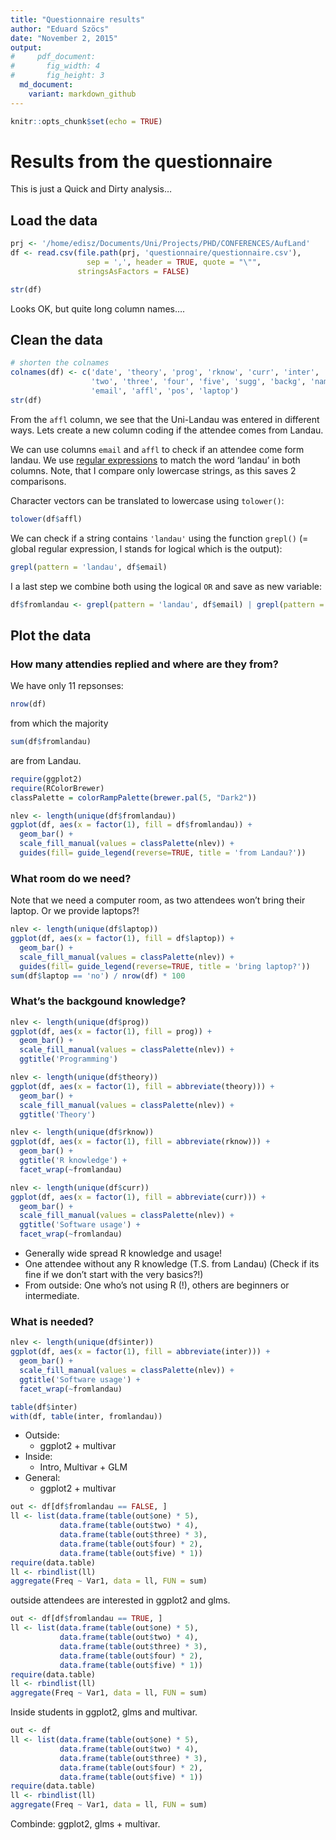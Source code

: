 ```yaml
---
title: "Questionnaire results"
author: "Eduard Szöcs"
date: "November 2, 2015"
output: 
#     pdf_document:
#       fig_width: 4
#       fig_height: 3
  md_document:
    variant: markdown_github
---
```


```r
knitr::opts_chunk$set(echo = TRUE)
```

# Results from the questionnaire

This is just a Quick and Dirty analysis...


## Load the data
```r
prj <- '/home/edisz/Documents/Uni/Projects/PHD/CONFERENCES/AufLand'
df <- read.csv(file.path(prj, 'questionnaire/questionnaire.csv'), 
                 sep = ',', header = TRUE, quote = "\"", 
               stringsAsFactors = FALSE)
```

```r
str(df)
```

Looks OK, but quite long column names....


## Clean the data
```r
# shorten the colnames
colnames(df) <- c('date', 'theory', 'prog', 'rknow', 'curr', 'inter', 'one', 
                  'two', 'three', 'four', 'five', 'sugg', 'backg', 'name',
                  'email', 'affl', 'pos', 'laptop')
str(df)
```

From the `affl` column, we see that the Uni-Landau was entered in different ways.
Lets create a new column coding if the attendee comes from Landau. 

We can use columns `email` and `affl` to check if an attendee come form landau.
We use [regular expressions](https://en.wikipedia.org/wiki/Regular_expression) to match the word 'landau' in both columns.
Note, that I compare only lowercase strings, as this saves 2 comparisons.

Character vectors can be translated to lowercase using `tolower()`:
```r
tolower(df$affl)
```

We can check if a string contains `'landau'` using the function `grepl()` (= global regular expression, l stands for logical which is the output):

```r
grepl(pattern = 'landau', df$email)
```

I a last step we combine both using the logical `OR` and save as new variable:

```r
df$fromlandau <- grepl(pattern = 'landau', df$email) | grepl(pattern = 'landau', tolower(df$affl))
```



## Plot the data

### How many attendies replied and where are they from?

We have only 11 repsonses:

```r
nrow(df)
```

from which the majority

```r
sum(df$fromlandau)
```

are from Landau.


```r
require(ggplot2)
require(RColorBrewer)
classPalette = colorRampPalette(brewer.pal(5, "Dark2"))
```

```r
nlev <- length(unique(df$fromlandau))
ggplot(df, aes(x = factor(1), fill = df$fromlandau)) +
  geom_bar() +
  scale_fill_manual(values = classPalette(nlev)) +
  guides(fill= guide_legend(reverse=TRUE, title = 'from Landau?'))
```


### What room do we need?
Note that we need a computer room, as two attendees won't bring their laptop. 
Or we provide laptops?!

```r
nlev <- length(unique(df$laptop))
ggplot(df, aes(x = factor(1), fill = df$laptop)) +
  geom_bar() +
  scale_fill_manual(values = classPalette(nlev)) +
  guides(fill= guide_legend(reverse=TRUE, title = 'bring laptop?'))
sum(df$laptop == 'no') / nrow(df) * 100
```


### What's the backgound knowledge?

```r
nlev <- length(unique(df$prog))
ggplot(df, aes(x = factor(1), fill = prog)) +
  geom_bar() +
  scale_fill_manual(values = classPalette(nlev)) +
  ggtitle('Programming')
```

```r
nlev <- length(unique(df$theory))
ggplot(df, aes(x = factor(1), fill = abbreviate(theory))) +
  geom_bar() +
  scale_fill_manual(values = classPalette(nlev)) +
  ggtitle('Theory')
```


```r
nlev <- length(unique(df$rknow))
ggplot(df, aes(x = factor(1), fill = abbreviate(rknow))) +
  geom_bar() +
  ggtitle('R knowledge') +
  facet_wrap(~fromlandau)
```


```r
nlev <- length(unique(df$curr))
ggplot(df, aes(x = factor(1), fill = abbreviate(curr))) +
  geom_bar() +
  scale_fill_manual(values = classPalette(nlev)) +
  ggtitle('Software usage') +
  facet_wrap(~fromlandau)
```


* Generally wide spread R knowledge and usage!
* One attendee without any R knowledge (T.S. from Landau) (Check if its fine if we don't start with the very basics?!)
* From outside: One who's not using R (!), others are beginners or intermediate.


### What is needed?


```r
nlev <- length(unique(df$inter))
ggplot(df, aes(x = factor(1), fill = abbreviate(inter))) +
  geom_bar() +
  scale_fill_manual(values = classPalette(nlev)) +
  ggtitle('Software usage') +
  facet_wrap(~fromlandau)

table(df$inter)
with(df, table(inter, fromlandau))
```

* Outside:
  * ggplot2 + multivar
* Inside:
  * Intro, Multivar + GLM
* General:
  * ggplot2 + multivar


```r
out <- df[df$fromlandau == FALSE, ]
ll <- list(data.frame(table(out$one) * 5),
           data.frame(table(out$two) * 4),
           data.frame(table(out$three) * 3),
           data.frame(table(out$four) * 2),
           data.frame(table(out$five) * 1))
require(data.table)
ll <- rbindlist(ll)
aggregate(Freq ~ Var1, data = ll, FUN = sum)
```

outside attendees are interested in ggplot2 and glms.

```r
out <- df[df$fromlandau == TRUE, ]
ll <- list(data.frame(table(out$one) * 5),
           data.frame(table(out$two) * 4),
           data.frame(table(out$three) * 3),
           data.frame(table(out$four) * 2),
           data.frame(table(out$five) * 1))
require(data.table)
ll <- rbindlist(ll)
aggregate(Freq ~ Var1, data = ll, FUN = sum)
```

Inside students in ggplot2, glms and multivar.

```r
out <- df
ll <- list(data.frame(table(out$one) * 5),
           data.frame(table(out$two) * 4),
           data.frame(table(out$three) * 3),
           data.frame(table(out$four) * 2),
           data.frame(table(out$five) * 1))
require(data.table)
ll <- rbindlist(ll)
aggregate(Freq ~ Var1, data = ll, FUN = sum)
```

Combinde: ggplot2, glms + multivar.
